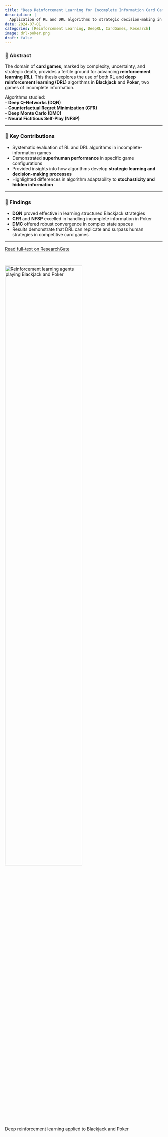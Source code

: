 ```yaml
---
title: "Deep Reinforcement Learning for Incomplete Information Card Games (BlackJack and Poker)"
description: |
  Application of RL and DRL algorithms to strategic decision-making in Blackjack and Poker, exploring uncertainty and incomplete information.
date: 2024-07-01
categories: [Reinforcement Learning, DeepRL, CardGames, Research]
image: drl-poker.png
draft: false
---
```


### 📄 Abstract  

The domain of **card games**, marked by complexity, uncertainty, and strategic depth, provides a fertile ground for advancing **reinforcement learning (RL)**. This thesis explores the use of both RL and **deep reinforcement learning (DRL)** algorithms in **Blackjack** and **Poker**, two games of incomplete information.  

Algorithms studied:  
- **Deep Q-Networks (DQN)**  
- **Counterfactual Regret Minimization (CFR)**  
- **Deep Monte Carlo (DMC)**  
- **Neural Fictitious Self-Play (NFSP)**  

---

### 🔑 Key Contributions  

- Systematic evaluation of RL and DRL algorithms in incomplete-information games  
- Demonstrated **superhuman performance** in specific game configurations  
- Provided insights into how algorithms develop **strategic learning and decision-making processes**  
- Highlighted differences in algorithm adaptability to **stochasticity and hidden information**  

---

### 📌 Findings  

- **DQN** proved effective in learning structured Blackjack strategies  
- **CFR** and **NFSP** excelled in handling incomplete information in Poker  
- **DMC** offered robust convergence in complex state spaces  
- Results demonstrate that DRL can replicate and surpass human strategies in competitive card games  

---

[Read full-text on ResearchGate](https://doi.org/10.13140/RG.2.2.11939.46887){.btn target=_blank}  

<br>

<img class="img-styling" src="drl-poker.png" alt="Reinforcement learning agents playing Blackjack and Poker" width="70%">

::: {.gray-italic .center-text}
Deep reinforcement learning applied to Blackjack and Poker
:::
